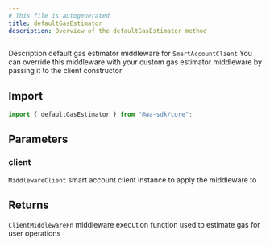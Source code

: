 ```yaml
---
# This file is autogenerated
title: defaultGasEstimator
description: Overview of the defaultGasEstimator method
---
```



Description default gas estimator middleware for `SmartAccountClient`
You can override this middleware with your custom gas estimator middleware
by passing it to the client constructor

## Import

```ts
import { defaultGasEstimator } from "@aa-sdk/core";
```

## Parameters

### client

`MiddlewareClient`
smart account client instance to apply the middleware to

## Returns

`ClientMiddlewareFn`
middleware execution function used to estimate gas for user operations
